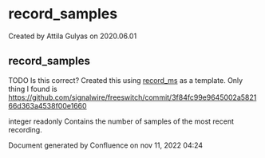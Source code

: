 
# record_samples 

 Created by  Attila Gulyas on 2020.06.01

## record_samples

TODO Is this correct? Created this using [record\_ms](./record_ms_16353885.mdx#record_ms) as a template. Only thing I found is <https://github.com/signalwire/freeswitch/commit/3f84fc99e9645002a582166d363a4538f00e1660> 

integer readonly Contains the number of samples of the most recent recording.

Document generated by Confluence on nov 11, 2022 04:24
